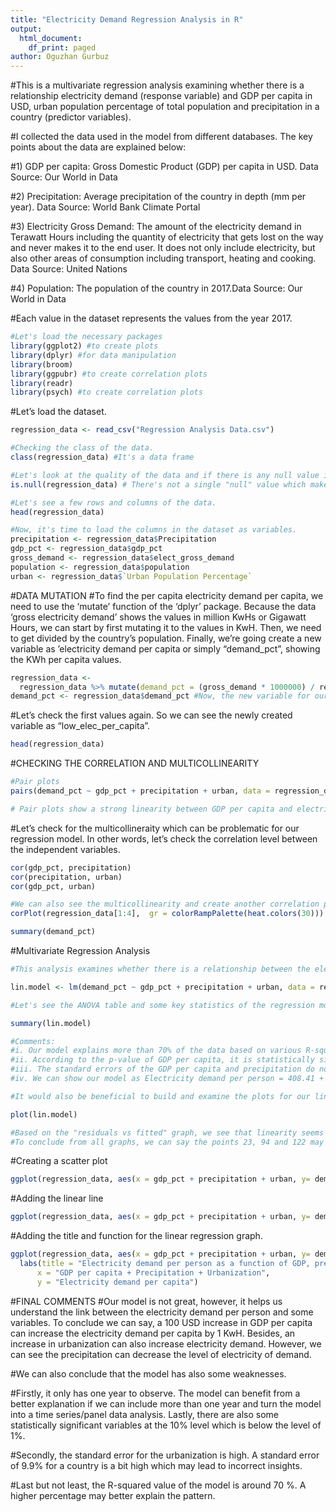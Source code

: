 ---
title: "Electricity Demand Regression Analysis in R"
output:
  html_document:
    df_print: paged
author: Oguzhan Gurbuz
---

#This is a multivariate regression analysis examining whether there is a relationship electricity demand (response variable) and GDP per capita in USD, urban population percentage of total population and precipitation in a country (predictor variables).

#I collected the data used in the model from different databases. The key points about the data are explained below:

#1) GDP per capita: Gross Domestic Product (GDP) per capita in USD. Data Source: Our World in Data

#2) Precipitation: Average precipitation of the country in depth (mm per year). Data Source: World Bank Climate Portal

#3) Electricity Gross Demand: The amount of the electricity demand in Terawatt Hours including the quantity of electricity that gets lost on the way and never makes it to the end user. It does not only include electricity, but also other areas of consumption including transport, heating and cooking. Data Source: United Nations

#4) Population: The population of the country in 2017.Data Source: Our World in Data

#Each value in the dataset represents the values from the year 2017.

```{r}
#Let's load the necessary packages
library(ggplot2) #to create plots
library(dplyr) #for data manipulation
library(broom) 
library(ggpubr) #to create correlation plots
library(readr)
library(psych) #to create correlation plots
```

#Let's load the dataset.

```{r}
regression_data <- read_csv("Regression Analysis Data.csv")
```

```{r}
#Checking the class of the data.
class(regression_data) #It's a data frame

#Let's look at the quality of the data and if there is any null value in the data frame
is.null(regression_data) # There's not a single "null" value which makes the data set more explanatory.
```

```{r}
#Let's see a few rows and columns of the data.
head(regression_data)
```

```{r}
#Now, it's time to load the columns in the dataset as variables.
precipitation <- regression_data$Precipitation
gdp_pct <- regression_data$gdp_pct
gross_demand <- regression_data$elect_gross_demand
population <- regression_data$population
urban <- regression_data$`Urban Population Percentage`
```

#DATA MUTATION #To find the per capita electricity demand per capita, we need to use the 'mutate' function of the 'dplyr' package. Because the data 'gross electricity demand' shows the values in million KwHs or Gigawatt Hours, we can start by first mutating it to the values in KwH. Then, we need to get divided by the country's population. Finally, we're going create a new variable as 'electricity demand per capita or simply "demand_pct", showing the KWh per capita values.

```{r}
regression_data <- 
  regression_data %>% mutate(demand_pct = (gross_demand * 1000000) / regression_data$population)
demand_pct <- regression_data$demand_pct #Now, the new variable for our model is ready.
```

#Let's check the first values again. So we can see the newly created variable as "low_elec_per_capita".

```{r}
head(regression_data)
```

#CHECKING THE CORRELATION AND MULTICOLLINEARITY

```{r}
#Pair plots
pairs(demand_pct ~ gdp_pct + precipitation + urban, data = regression_data)

# Pair plots show a strong linearity between GDP per capita and electricity demand per capita. We need further investigation to see the link between other variables.
```

#Let's check for the multicollineraity which can be problematic for our regression model. In other words, let's check the correlation level between the independent variables.

```{r}
cor(gdp_pct, precipitation)
cor(precipitation, urban)
cor(gdp_pct, urban)
```

```{r}
#We can also see the multicollinearity and create another correlation plot
corPlot(regression_data[1:4],  gr = colorRampPalette(heat.colors(30)))
```

```{r}
summary(demand_pct)
```



#Multivariate Regression Analysis

```{r}
#This analysis examines whether there is a relationship between the electricity demand per capita (as the response variable) and precipitation, GDP per capita and urbanization percentage (as explanatory variables).

lin.model <- lm(demand_pct ~ gdp_pct + precipitation + urban, data = regression_data)

#Let's see the ANOVA table and some key statistics of the regression model. 

summary(lin.model)

#Comments:
#i. Our model explains more than 70% of the data based on various R-squared and modified R-squared values. This is not a great percentage, but it explains the majority of the data. 
#ii. According to the p-value of GDP per capita, it is statistically significant at the 1% level. In other words, the null hypothesis can be rejected with a 1% probability for the GDP per capita in our model. On the other hand, the p-values for the average precipitation and urbanization show that they are statistically significant at the 5% level. Lastly, the p-value for the regression model is lower than 0.01 (2.2e-16).
#iii. The standard errors of the GDP per capita and precipitation do not seem to be high. However, the error for the intercept appears to be slightly higher. Because the minimum value for electricity demand per person is 19.29 and the 1st quantile is 640, our model may not explain the pattern for the countries with the lowest electricity demand per-capita values.
#iv. We can show our model as Electricity demand per person = 408.41 + -0.55 x precipitation + 0.15 x GDP per capita + 25.26 x urbanization rate + ϵ

#It would also be beneficial to build and examine the plots for our linear regression model.

plot(lin.model)

#Based on the "residuals vs fitted" graph, we see that linearity seems to hold in the first part of the red line, as the red line is close to the dashed line. We can also see the heteroskedasticity: when we move to the right on the fitted values line (x-axis), the spread of the residuals seems to be increasing. The observations 23, 94, and 122 may be outliers, having large residual values.
#To conclude from all graphs, we can say the points 23, 94 and 122 may be the outliers in our model.
```

#Creating a scatter plot
```{r}
ggplot(regression_data, aes(x = gdp_pct + precipitation + urban, y= demand_pct)) + geom_point(color = "orange")
```

#Adding the linear line

```{r}
ggplot(regression_data, aes(x = gdp_pct + precipitation + urban, y= demand_pct)) + geom_point(color = "orange") + geom_smooth(method="lm", col="red")
```

#Adding the title and function for the linear regression graph.

```{r}
ggplot(regression_data, aes(x = gdp_pct + precipitation + urban, y= demand_pct)) + geom_point(color = "orange") + geom_smooth(method="lm", col="red") + stat_regline_equation(label.x = 5, label.y = 9) + theme_bw() +
  labs(title = "Electricity demand per person as a function of GDP, precipitation and urbanization rate",
      x = "GDP per capita + Precipitation + Urbanization",
      y = "Electricity demand per capita")
```

#FINAL COMMENTS #Our model is not great, however, it helps us understand the link between the electricity demand per person and some variables. To conclude we can say, a 100 USD increase in GDP per capita can increase the electricity demand per capita by 1 KwH. Besides, an increase in urbanization can also increase electricity demand. However, we can see the precipitation can decrease the level of electricity of demand.

#We can also conclude that the model has also some weaknesses.

#Firstly, it only has one year to observe. The model can benefit from a better explanation if we can include more than one year and turn the model into a time series/panel data analysis. Lastly, there are also some statistically significant variables at the 10% level which is below the level of 1%.

#Secondly, the standard error for the urbanization is high. A standard error of 9.9% for a country is a bit high which may lead to incorrect insights.

#Last but not least, the R-squared value of the model is around 70 %. A higher percentage may better explain the pattern.
